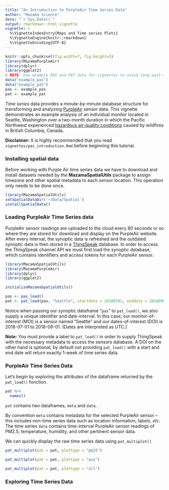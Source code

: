 ```yaml
---
title: "An Introduction to PurpleAir Time Series Data"
author: "Mazama Science"
date: "`r Sys.Date()`"
output: rmarkdown::html_vignette
vignette: >
  %\VignetteIndexEntry{Maps and Time series Plots}
  %\VignetteEngine{knitr::rmarkdown}
  %\VignetteEncoding{UTF-8}
---
```


```r
knitr::opts_chunk$set(fig.width=7, fig.height=5)
library(MazamaPurpleAir)
library(dplyr)
library(ggplot2)
# NOTE: Use example PAS and PAT data for vignettes to avoid long wait-times
data("example_pas")
data("example_pat")
pas <- example_pas
pat <- example_pat
```

_Time series_ data provides a minute-by-minute database structure for transforming 
and analyzing [PurpleAir](https://www.purpleair.com/) sensor data.
This vignette demonstrates an example analysis of an individual monitor located
in Seattle, Washington over a two-month duration in which the Pacific Northwest 
experienced [hazardous air-quality conditions](https://www.usnews.com/news/healthiest-communities/articles/2018-08-19/air-quality-to-worsen-in-northwest-as-smoke-returns) caused by wildfires in British Columbia, Canada. 

**Disclaimer:** It is highly recommended that you read `vignettes/pas_introduction.Rmd`
before beginning this tutorial.

### Installing spatial data
Before working with Purple Air time series data we have to download and install
datasets needed by the **MazamaSpatialUtils** package to assign timezone and 
other spatial  metadata to each sensor location. This operation only needs to be 
done once.

```r
library(MazamaSpatialUtils)
setSpatialDataDir('~/Data/Spatial')
installSpatialData()
```

### Loading PurpleAir Time Series data
PurpleAir sensor readings are uploaded to the cloud every 80 seconds or so 
where they are stored for download and display on the PurpleAir website. After
every interval, the synoptic data is refreshed and the outdated synoptic data is 
then stored in a [ThingSpeak](https://thingspeak.com) database. In order to 
access the ThingSpeak channel API we must first load the synoptic database, 
which contains identifiers and access tokens for each PurpleAir sensor. 

```r
library(MazamaSpatialUtils)
library(MazamaPurpleAir)
library(dplyr)
library(ggplot2)

initializeMazamaSpatialUtils()

pas <- pas_load()
pat <- pat_load(pas, "Seattle", startdate = 20180701, enddate = 20180901)
```

Notice when passing our synoptic dataframe "`pas`" to `pat_load()`, we also 
supply a unique identifier and date-interval. In this case, our 
monitor-of-interest (MOI) is a sensor named "Seattle" and our dates-of-interest
(DOI) is 2018-07-01 to 2018-09-01. (Dates are interpreted as UTC.)

**Note:** You must provide a label to `pat_load()` in 
order to supply ThingSpeak with the necessary metadata to access the sensors 
database. A DOI on the other hand is optional; by default not providing 
`pat_load()` with a start and end date will return exactly 1-week of time series 
data.

### PurpleAir Time Series Data
Let's begin by exploring the attributes of the dataframe returned by the 
`pat_load()` function. 

```r
pat %>%
  names()
```

`pat` contains _two_ dataframes, `meta` and `data`. 

By convention `meta` contains metadata for the selected PurpleAir sensor -- 
this includes non-time series data such as location information, labels, *etc.* 
The time series `data` contains time-interval PurpleAir sensor readings of 
PM2.5, temperature, humidity, and other pertinent sensor data. 

We can quickly display the raw time series data using `pat_multiplot()`
```r
pat_multiplot(pat = pat, plottype = "pm25")
```
```r
pat_multiplot(pat = pat, plottype = "aux")
```
```r
pat_multiplot(pat = pat, plottype = "all")
```

### Exploring Time Series Data